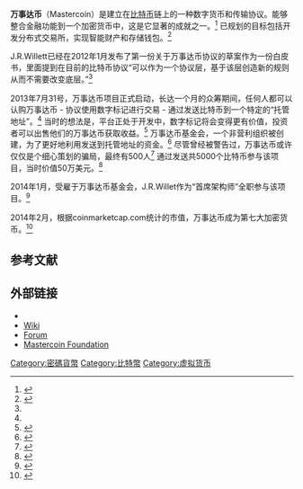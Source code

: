 {{NoteTA
|1=zh-hans:数字; zh-hk:數碼; zh-tw:數位;
|2=zh-hans:项目; zh-hant:專案;
|3=zh-hans:众筹; zh-hant:群眾募資;
}}
{{update|time=2017-11-24T05:31:26+00:00}}

'''万事达币'''（Mastercoin）是建立在[[比特币|比特币]]链上的一种数字货币和传输协议。能够整合金融功能到一个加密货币中，这是它显著的成就之一。<ref>{{cite web |url=http://finance.fortune.cnn.com/2014/01/21/bitcoin-platform/ |title=Bitcoin is not just digital currency. It's Napster for finance. - Term Sheet |publisher=Finance.fortune.cnn.com |date=2014-01-21 |accessdate=2014-02-24 |deadurl=yes |archiveurl=https://web.archive.org/web/20140222060414/http://finance.fortune.cnn.com/2014/01/21/bitcoin-platform/ |archivedate=2014-02-22 }}</ref> 已规划的目标包括开发分布式交易所，实现智能财产和存储钱包。<ref name="buterin">{{cite news|last=Buterin|first=Vitalik|title=Mastercoin: A Second-Generation Protocol on the Bitcoin Blockchain|url=http://bitcoinmagazine.com/7961/mastercoin-a-second-generation-protocol-on-the-bitcoin-blockchain/|accessdate=9 January 2014|newspaper=Bitcoin Magazine|date=4 November 2013|archive-url=https://web.archive.org/web/20140110004831/http://bitcoinmagazine.com/7961/mastercoin-a-second-generation-protocol-on-the-bitcoin-blockchain/|archive-date=2014-01-10|dead-url=yes}}</ref>

J.R.Willett已经在2012年1月发布了第一份关于万事达币协议的草案作为一份白皮书，里面提到在目前的比特币协议“可以作为一个协议层，基于该层创造新的规则从而不需要改变底层。”<ref name="buterin"/>

2013年7月31号，万事达币项目正式启动，长达一个月的众筹期间，任何人都可以认购万事达币 - 协议使用数字标记进行交易 - 通过发送比特币到一个特定的“托管地址”。<ref name="buterin"/> 当时的想法是，平台正处于开发中，数字标记将会变得更有价值，投资者可以出售他们的万事达币获取收益。<ref>{{cite web|last=Chernova|first=Yuliya|title=New Use for Bitcoin: Compensation for Open-Source Software Development|url=http://blogs.wsj.com/venturecapital/2014/01/22/new-use-for-bitcoin-compensation-for-open-source-software-development|publisher=The Wall Street Journal|accessdate=13 February 2014|archive-date=2014-03-28|archive-url=https://web.archive.org/web/20140328033650/http://blogs.wsj.com/venturecapital/2014/01/22/new-use-for-bitcoin-compensation-for-open-source-software-development/|dead-url=no}}</ref> 万事达币基金会，一个非营利组织被创建，为了更好地利用发送到托管地址的资金。<ref name=buterin2013>{{cite news|last=Buterin|first=Vitalik|title=Mastercoin: A Second-Generation Protocol on the Bitcoin Blockchain|url=http://bitcoinmagazine.com/7961/mastercoin-a-second-generation-protocol-on-the-bitcoin-blockchain/|newspaper=Bitcoin Magazine|date=4 November 2013|accessdate=13 February 2014|archive-url=https://web.archive.org/web/20140110004831/http://bitcoinmagazine.com/7961/mastercoin-a-second-generation-protocol-on-the-bitcoin-blockchain/|archive-date=2014-01-10|dead-url=yes}}</ref> 尽管曾经被警告过，万事达币或许仅仅是个细心策划的骗局，最终有500人<ref name=hamill2013>{{cite news|last=Hamill|first=Jasper|title=Fed Up With Bitcoin? Here's How To Start Your Own Currency|url=http://www.forbes.com/sites/jasperhamill/2013/11/30/fed-up-with-bitcoin-heres-how-to-start-your-own-currency/|newspaper=Forbes|date=30 November 2013|accessdate=13 February 2014|archive-date=2014-03-14|archive-url=https://web.archive.org/web/20140314165704/http://www.forbes.com/sites/jasperhamill/2013/11/30/fed-up-with-bitcoin-heres-how-to-start-your-own-currency/|dead-url=no}}</ref> 通过发送共5000个比特币参与该项目，当时价值50万美元。<ref>{{cite web |author=Nermin Hajdarbegovic |2= |url=http://www.coindesk.com/mastercoin-foundation-virtual-currencies-bitcoin-protocol/ |title=Mastercoin Foundation Lets Virtual Currencies use Bitcoin Protocol |publisher=Coindesk.com |date=2013-12-06 |accessdate=2014-02-24 |archive-date=2014-04-05 |archive-url=https://web.archive.org/web/20140405015127/http://www.coindesk.com/mastercoin-foundation-virtual-currencies-bitcoin-protocol/ |dead-url=no }}</ref>

2014年1月，受雇于万事达币基金会，J.R.Willet作为“首席架构师”全职参与该项目。<ref>{{cite web |url=http://www.marketwired.com/press-release/master-protocol-creator-jr-willett-joins-mastercoin-foundation-as-full-time-chief-architect-1872318.htm |title=Master Protocol Creator J.R. Willett Joins Mastercoin Foundation as Full-Time Chief Architect |publisher=Mastercoin Foundation |date= |accessdate=2014-02-24 |archive-date=2014-03-01 |archive-url=https://web.archive.org/web/20140301151354/http://www.marketwired.com/press-release/master-protocol-creator-jr-willett-joins-mastercoin-foundation-as-full-time-chief-architect-1872318.htm |dead-url=no }}</ref>

2014年2月，根据coinmarketcap.com统计的市值，万事达币成为第七大加密货币。<ref>{{cite web |author=Paul Vigna |date=2014-02-14 |url=http://blogs.wsj.com/moneybeat/2014/02/14/bitbeat-bitcoin-exchanges-finally-getting-some-relief/ |title=BitBeat: Bitcoin Exchanges Finally Getting Some Relief |publisher=WSJ.com |accessdate=2014-02-27 |archive-date=2014-03-01 |archive-url=https://web.archive.org/web/20140301145224/http://blogs.wsj.com/moneybeat/2014/02/14/bitbeat-bitcoin-exchanges-finally-getting-some-relief/ |dead-url=no }}</ref>

== 参考文献 ==
{{Reflist|2}}

== 外部链接 ==
* {{Official website|mastercoin.org}}
* [https://web.archive.org/web/20140715214304/https://wiki.mastercoin.org/ Wiki]
* [http://mastercointalk.org/index.php/ Forum]{{Wayback|url=http://mastercointalk.org/index.php/ |date=20140318151953 }}
* [https://web.archive.org/web/20140223023908/http://www.mastercoinfoundation.org/ Mastercoin Foundation]

{{Cryptocurrencies}}

[[Category:密碼貨幣|Category:密碼貨幣]]
[[Category:比特幣|Category:比特幣]]
[[Category:虚拟货币|Category:虚拟货币]]